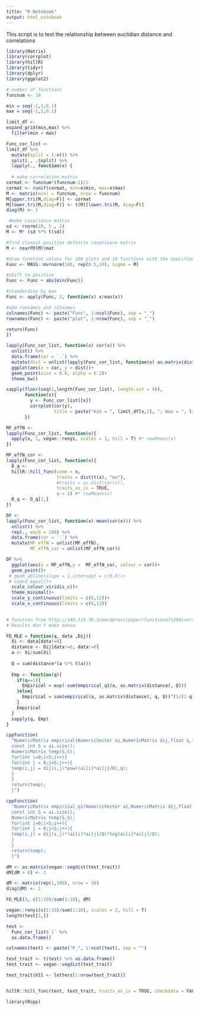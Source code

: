 ```yaml
---
title: "R Notebook"
output: html_notebook
---
```


This script is to test the relationship between euclidian distance and correlations

```r
library(Matrix)
library(corrplot)
library(hillR)
library(tidyr)
library(dplyr)
library(ggplot2)
```

```r
# number of functions
funcnum <- 10

min = seq(-1,1,0.1)
max = seq(-1,1,0.1)

limit_df <- 
expand_grid(min,max) %>% 
  filter(min < max)

Func_cor_list <- 
limit_df %>% 
  mutate(split = 1:n()) %>% 
  split(., .$split) %>% 
  lapply(., function(x) { 
  
  # make correlation matrix 
cormat <- funcnum*(funcnum-1)/2
cormat <- runif(cormat, min=x$min, max=x$max)
M <- matrix(ncol = funcnum, nrow = funcnum)
M[upper.tri(M,diag=F)] <- cormat
M[lower.tri(M,diag=F)] <- t(M)[lower.tri(M, diag=F)]
diag(M) <- 1

 #make covariance matrix
sd <- rnorm(10, 5 , 2)
M <- M* (sd %*% t(sd))

#find closest positive definite covarinace matrix
M <- nearPD(M)$mat

#draw function values for 100 plots and 10 functions with the specified covariance structure
Func <- MASS::mvrnorm(100, rep(0.5,10), Sigma = M)

#shift to positive
Func <- Func + abs(min(Func))

#standardise by max
Func <- apply(Func, 2, function(x) x/max(x))

#add rownames and colnames
colnames(Func) <- paste("Func", 1:ncol(Func), sep = "_")
rownames(Func) <- paste("plot", 1:nrow(Func), sep = "_")

return(Func)
})

lapply(Func_cor_list, function(x) cor(x)) %>%
  unlist() %>% 
  data.frame(cor = `.`) %>%
  mutate(dist = unlist(lapply(Func_cor_list, function(x) as.matrix(dist(t(x)))))) %>% 
  ggplot(aes(x = cor, y = dist))+
  geom_point(size = 0.6, alpha = 0.2)+
  theme_bw()

sapply(floor(seq(1,length(Func_cor_list), length.out = 9)), 
       function(x){
         y <- Func_cor_list[[x]]
         corrplot(cor(y), 
                  title = paste("min = ", limit_df[x,1], "; max = ", limit_df[x,2], sep = ""))
       })

```

```r

MF_effN <- 
lapply(Func_cor_list, function(x){
  apply(x, 1, vegan::renyi, scales = 1, hill = T) #* rowMeans(x)
})

MF_effN_cor <-
lapply(Func_cor_list, function(x){
  D_q <- 
  hillR::hill_func(comm = x, 
                   traits = dist(t(x), "eu"),
                   #traits = as.dist(cor(x)),
                   traits_as_is = TRUE,
                   q = 1) #* rowMeans(x)
  D_q <- D_q[3,]
})

DF <- 
lapply(Func_cor_list, function(x) mean(cor(x))) %>%
  unlist() %>% 
  rep(., each = 100) %>% 
  data.frame(cor = `.`) %>% 
  mutate(MF_effN = unlist(MF_effN),
         MF_effN_cor = unlist(MF_effN_cor)) 

DF %>% 
  ggplot(aes(x = MF_effN,y =  MF_effN_cor, colour = cor))+
  geom_point()+
 # geom_abline(slope = 1,intercept = c(0,0))+
 # coord_equal()+
  scale_colour_viridis_c()+
  theme_minimal()+
  scale_y_continuous(limits = c(6,12))+
  scale_x_continuous(limits = c(6,12))
  
```

```r
# function from http://140.114.36.3/wordpress/paper/functional%20diversity.r (Anne Chaos website)
# Results don't make sense. 

FD_MLE = function(q, data ,Dij){
  Xi <- data[data!=0]
  distance <- Dij[data!=0, data!=0]
  a <- Xi/sum(Xi)
  
  Q = sum(distance*(a %*% t(a)))
  
  Emp <- function(q){
    if(q==1){
      Empirical = exp(-sum(empirical_q1(a, as.matrix(distance), Q)))
    }else{
      Empirical = sum(empirical(a, as.matrix(distance), q, Q))^(1/(1-q))
    }
    Empirical
  }
  sapply(q, Emp)
}

cppFunction(
  "NumericMatrix empirical(NumericVector ai,NumericMatrix dij,float q,float Q){
  const int S = ai.size();
  NumericMatrix temp(S,S);
  for(int i=0;i<S;i++){
  for(int j = 0;j<S;j++){
  temp(i,j) = dij(i,j)*pow((ai[i]*ai[j]/Q),q);
  }
  }
  return(temp);
  }")

cppFunction(
  "NumericMatrix empirical_q1(NumericVector ai,NumericMatrix dij,float Q){
  const int S = ai.size();
  NumericMatrix temp(S,S);
  for(int i=0;i<S;i++){
  for(int j = 0;j<S;j++){
  temp(i,j) = dij(i,j)*(ai[i]*ai[j]/Q)*log(ai[i]*ai[j]/Q);
  }
  }
  return(temp);
  }")

dM <- as.matrix(vegan::vegdist(test_trait))
dM[dM > 0] <- 1

dM <- matrix(rep(1,100), nrow = 10)
diag(dM) <- 1

FD_MLE(3, c(1:10)/sum(1:10), dM)

vegan::renyi(c(1:10)/sum(1:10), scales = 2, hill = T)
length(test[1,])

test <- 
  Func_cor_list$`1` %>% 
  as.data.frame()

colnames(test) <- paste("F_", 1:ncol(test), sep = "")

test_trait <- t(test) %>% as.data.frame() 
test_trait <- vegan::vegdist(test_trait)

test_trait$V11 <- letters[1:nrow(test_trait)]


hillR::hill_func(test, test_trait, traits_as_is = TRUE, checkdata = FALSE, q = 0, fdis = FALSE)

library(Rcpp)

```


